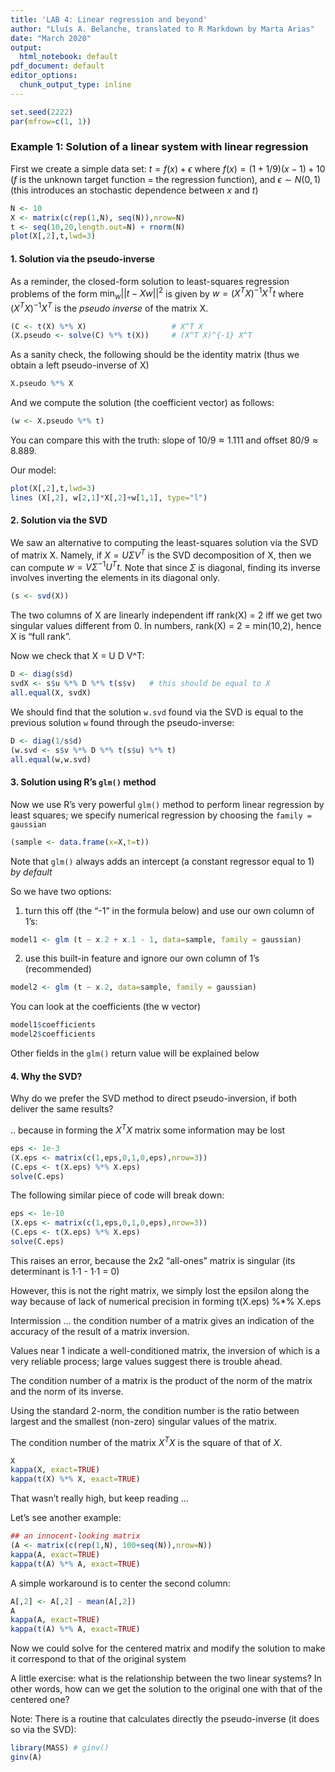```yaml
---
title: 'LAB 4: Linear regression and beyond'
author: "Lluís A. Belanche, translated to R Markdown by Marta Arias"
date: "March 2020"
output:
  html_notebook: default
pdf_document: default
editor_options: 
  chunk_output_type: inline
---
```



```r
set.seed(2222)
par(mfrow=c(1, 1))
```


### Example 1: Solution of a linear system with linear regression

First we create a simple data set:
$t = f(x) + \epsilon$
where $f(x) = (1 + 1/9)(x-1) + 10$ ($f$ is the unknown target function = the regression function), and $\epsilon \sim N(0,1)$ (this introduces an stochastic dependence between $x$ and $t$)

```r
N <- 10
X <- matrix(c(rep(1,N), seq(N)),nrow=N)
t <- seq(10,20,length.out=N) + rnorm(N)
plot(X[,2],t,lwd=3)
```


#### 1. Solution via the pseudo-inverse 

As a reminder, the closed-form solution to least-squares regression problems of the form $\min_w ||t - Xw||^2$ is given by
$w = (X^T X)^{-1} X^T t$
where $(X^T X)^{-1} X^T$ is the _pseudo inverse_ of the matrix X.

```r
(C <- t(X) %*% X)                   # X^T X
(X.pseudo <- solve(C) %*% t(X))     # (X^T X)^{-1} X^T
```


As a sanity check, the following should be the identity matrix (thus we obtain a left pseudo-inverse of X)

```r
X.pseudo %*% X
```

And we compute the solution (the coefficient vector) as follows:

```r
(w <- X.pseudo %*% t)
```

You can compare this with the truth: slope of $10/9 \approx 1.111$ and offset $80/9 \approx 8.889$.

Our model:

```r
plot(X[,2],t,lwd=3)
lines (X[,2], w[2,1]*X[,2]+w[1,1], type="l")
```

####  2. Solution via the SVD

We saw an alternative to computing the least-squares solution via the SVD of matrix X. Namely, if $X = U \Sigma V^T$ is the SVD decomposition of X, then we can compute $w = V \Sigma^{-1} U^T t$. Note that since $\Sigma$ is diagonal, finding its inverse involves inverting the elements in its diagonal only.

```r
(s <- svd(X))
```


The two columns of X are linearly independent iff rank(X) = 2 iff we get two singular values different from 0.
In numbers, rank(X) = 2 = min(10,2), hence X is "full rank".

Now we check that X = U D V^T:

```r
D <- diag(s$d)
svdX <- s$u %*% D %*% t(s$v)   # this should be equal to X
all.equal(X, svdX)
```

We should find that the solution `w.svd` found via the SVD is equal to the previous solution `w` found through the pseudo-inverse:

```r
D <- diag(1/s$d)
(w.svd <- s$v %*% D %*% t(s$u) %*% t)
all.equal(w,w.svd)
```

#### 3. Solution using R's `glm()` method

Now we use R's very powerful `glm()` method to perform linear regression by least squares; we specify numerical regression by choosing the `family = gaussian`

```r
(sample <- data.frame(x=X,t=t))
```


Note that `glm()` always adds an intercept (a constant regressor equal to 1) *by default*

So we have two options:

1. turn this off (the "-1" in the formula below) and use our own column of 1's:
```r
model1 <- glm (t ~ x.2 + x.1 - 1, data=sample, family = gaussian)
```

2. use this built-in feature and ignore our own column of 1's (recommended)
```r
model2 <- glm (t ~ x.2, data=sample, family = gaussian)
```

You can look at the coefficients (the w vector)

```r
model1$coefficients
model2$coefficients
```

Other fields in the `glm()` return value will be explained below

#### 4. Why the SVD?

Why do we prefer the SVD method to direct pseudo-inversion, if both deliver the same results?

.. because in forming the $X^T X$ matrix some information may be lost


```r
eps <- 1e-3
(X.eps <- matrix(c(1,eps,0,1,0,eps),nrow=3))
(C.eps <- t(X.eps) %*% X.eps)
solve(C.eps)
```

The following similar piece of code will break down:

```r
eps <- 1e-10
(X.eps <- matrix(c(1,eps,0,1,0,eps),nrow=3))
(C.eps <- t(X.eps) %*% X.eps)
solve(C.eps) 
```

This raises an error, because the 2x2 "all-ones" matrix is singular (its determinant is 1·1 - 1·1 = 0)


However, this is not the right matrix, we simply lost the epsilon along the way because of lack of numerical precision in forming t(X.eps) %*% X.eps

Intermission ... the condition number of a matrix gives an indication of 
the accuracy of the result of a matrix inversion.

Values near 1 indicate a well-conditioned matrix, the inversion of which is a very
reliable process; large values suggest there is trouble ahead.

The condition number of a matrix is the product of the norm of the matrix and the norm of its inverse.

Using the standard 2-norm, the condition number is the ratio between largest and the smallest (non-zero) singular values of the matrix.

The condition number of the matrix $X^T X$ is the square of that of $X$.

```r
X
kappa(X, exact=TRUE)
kappa(t(X) %*% X, exact=TRUE)
```

That wasn't really high, but keep reading ...

Let's see another example:


```r
## an innocent-looking matrix
(A <- matrix(c(rep(1,N), 100+seq(N)),nrow=N))
kappa(A, exact=TRUE)
kappa(t(A) %*% A, exact=TRUE)
```


A simple workaround is to center the second column:

```r
A[,2] <- A[,2] - mean(A[,2])
A
kappa(A, exact=TRUE)
kappa(t(A) %*% A, exact=TRUE)
```


Now we could solve for the centered matrix and modify the solution to make it correspond to that of the original system

A little exercise: what is the relationship between the two linear systems? In other words, how can we get the solution to the original one with that of the centered one?

Note: There is a routine that calculates directly the pseudo-inverse (it does so via the SVD):

```r
library(MASS) # ginv()
ginv(A)
```

